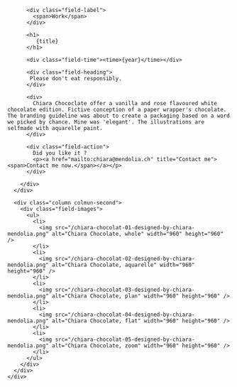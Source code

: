 

<Layout class="work" title={title}>
  <main class="region-content work">
    <div class="region">
      <div class="column column-first">
        <div class="field-body">

          <div class="field-label">
            <span>Work</span>
          </div>

          <h1>
             {title}
          </h1>

          <div class="field-time"><time>{year}</time></div>

          <div class="field-heading">
           Please don't eat responsibly.
          </div>

          <div>
            Chiara Chococlate offer a vanilla and rose flavoured white chocolate edition. Fictive conception of a paper wrapper's chocolate. The branding guideline was about to create a packaging based on a word we picked by chance. Mine was 'elegant'. The illustrations are selfmade with aquarelle paint.
          </div>

          <div class="field-action">
            Did you like it ?
            <p><a href="mailto:chiara@mendolia.ch" title="Contact me"><span>Contact me now.</span></a></p>
          </div>

        </div>
      </div>

      <div class="column colmun-second">
        <div class="field-images">
          <ul>
            <li>
              <img src="/chiara-chocolat-01-designed-by-chiara-mendolia.png" alt="Chiara Chocolate, whole" width="960" height="960" />
            </li>
            <li>
              <img src="/chiara-chocolat-02-designed-by-chiara-mendolia.png" alt="Chiara Chocolate, aquarelle" width="960" height="960" />
            </li>
            <li>
              <img src="/chiara-chocolat-03-designed-by-chiara-mendolia.png" alt="Chiara Chocolate, plan" width="960" height="960" />
            </li>
            <li>
              <img src="/chiara-chocolat-04-designed-by-chiara-mendolia.png" alt="Chiara Chocolate, flat" width="960" height="960" />
            </li>
            <li>
              <img src="/chiara-chocolat-05-designed-by-chiara-mendolia.png" alt="Chiara Chocolate, zoom" width="960" height="960" />
            </li>
          </ul>
        </div>
      </div>
    </div>

  </main>
</Layout>
